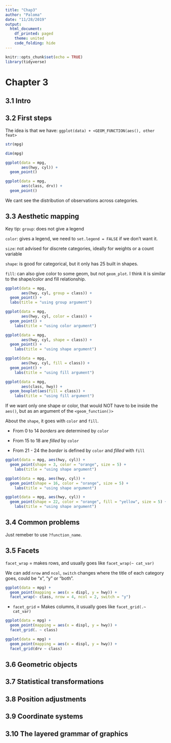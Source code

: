 ```yaml
---
title: "Chap3"
author: "Paloma"
date: "11/28/2019"
output: 
  html_document:
    df_printed: paged
    theme: united
    code_folding: hide
---
```


```r
knitr::opts_chunk$set(echo = TRUE)
library(tidyverse)
```

# Chapter 3

## 3.1 Intro


## 3.2 First steps

The idea is that we have:
`ggplot(data) + <GEOM_FUNCTION(aes(), other feat>`

```r
str(mpg)

dim(mpg)

ggplot(data = mpg,
       aes(hwy, cyl)) +
  geom_point()

ggplot(data = mpg,
       aes(class, drv)) +
  geom_point()

```

We cant see the distribution of observations across categories.

## 3.3 Aesthetic mapping

Key tip:
`group`: does not give a legend

`color`: gives a legend, we need to `set.legend = FALSE` if we don't want it.

`size`: not advised for discrete categories, ideally for weights or a count variable

`shape`: is good for categorical, but it only has 25 built in shapes.

`fill`: can also give color to some geom, but not `geom_plot`. I think it is similar to the shape/color and fill relationship.

```r
ggplot(data = mpg,
       aes(hwy, cyl, group = class)) +
  geom_point() +
  labs(title = "using group argument")

ggplot(data = mpg,
       aes(hwy, cyl, color = class)) +
  geom_point() +
    labs(title = "using color argument")

ggplot(data = mpg,
       aes(hwy, cyl, shape = class)) +
  geom_point() +
    labs(title = "using shape argument")

ggplot(data = mpg,
       aes(hwy, cyl, fill = class)) +
  geom_point() +
    labs(title = "using fill argument")

ggplot(data = mpg,
       aes(class, hwy)) +
  geom_boxplot(aes(fill = class)) +
    labs(title = "using fill argument")


```

If we want only one shape or color, that would NOT have to be inside the `aes()`, but as an argument of the `<geom_function()>`

About the `shape`, it goes with `color` and `fill`.

- From 0 to 14 *borders* are determined by `color`

- From 15 to 18 are *filled* by `color`

- From 21 - 24 the *border* is defined by `color` and *filled* 
with `fill`

<div class = "row">
<div class = "col-md-4">
```r
ggplot(data = mpg, aes(hwy, cyl)) +
  geom_point(shape = 3, color = "orange", size = 5) +
    labs(title = "using shape argument")
```
</div>

<div class = "col-md-4">
```r
ggplot(data = mpg, aes(hwy, cyl)) +
  geom_point(shape = 16, color = "orange", size = 5) +
    labs(title = "using shape argument")
```
</div>

<div class = "col-md-4">
```r
ggplot(data = mpg, aes(hwy, cyl)) +
  geom_point(shape = 22, color = "orange", fill = "yellow", size = 5) +
    labs(title = "using shape argument")
```
</div>
</div>

## 3.4 Common problems

Just remeber to use `?function_name`.

## 3.5 Facets

`facet_wrap` = makes rows, and usually goes like `facet_wrap(~ cat_var)`

We can add `nrow` and `ncol`, `switch` changes where the title of each category goes, could be "x", "y" or "both".

```r
ggplot(data = mpg) + 
  geom_point(mapping = aes(x = displ, y = hwy)) + 
  facet_wrap(~ class, nrow = 4, ncol = 2, switch = "y")
```


- `facet_grid` = Makes columns, it usually goes like `facet_grid(.~ cat_var)`

<div class = "row">
<div class = "col-md-6">
```r
ggplot(data = mpg) + 
  geom_point(mapping = aes(x = displ, y = hwy)) + 
  facet_grid(. ~ class)
```
</div>

<div class = "col-md-6">
```r
ggplot(data = mpg) + 
  geom_point(mapping = aes(x = displ, y = hwy)) + 
  facet_grid(drv ~ class)
```
</div>
</div>



## 3.6 Geometric objects
## 3.7 Statistical transformations
## 3.8 Position adjustments
## 3.9 Coordinate systems
## 3.10 The layered grammar of graphics



